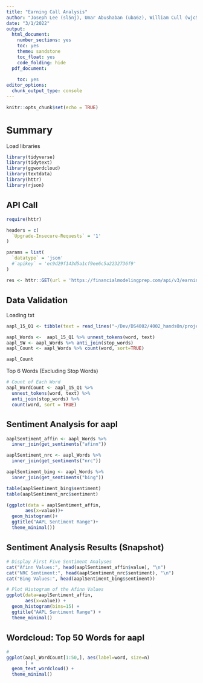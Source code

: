 ```yaml
---
title: "Earning Call Analysis"
author: "Joseph Lee (sl5nj), Umar Abushaban (uba6z), William Cull (wjc5rt)"
date: "3/1/2022"
output:
  html_document:
    number_sections: yes
    toc: yes
    theme: sandstone
    toc_float: yes
    code_folding: hide
  pdf_document:
    
    toc: yes
editor_options: 
  chunk_output_type: console
---
```


<style>
h1.title {
  font-size: 30px;
}
h1 {
  font-size: 26px;
}
h2 {
  font-size: 22px;
}
h3 { 
  font-size: 18px;
}

</style>

```r
knitr::opts_chunk$set(echo = TRUE)
```

# Summary

Load libraries 
```r
library(tidyverse)
library(tidytext)
library(ggwordcloud)
library(textdata)
library(httr)
library(rjson)
```

## API Call
```r
require(httr)

headers = c(
  `Upgrade-Insecure-Requests` = '1'
)

params = list(
  `datatype` = 'json'
  #`apikey` = 'ec9d29f143d5a1cf9ee6c5a2232736f9'
)

res <- httr::GET(url = 'https://financialmodelingprep.com/api/v3/earning_call_transcript/AAPL?quarter=1&year=2015&apikey=ec9d29f143d5a1cf9ee6c5a2232736f9', httr::add_headers(.headers=headers), query = params)
```

## Data Validation 

Loading txt
```r
aapl_15_Q1 <- tibble(text = read_lines("~/Dev/DS4002/4002_handsOn/project2/aapl_15_Q1.txt"))

aapl_Words <-  aapl_15_Q1 %>% unnest_tokens(word, text)
aapl_SW <- aapl_Words %>% anti_join(stop_words)
aapl_Count <- aapl_Words %>% count(word, sort=TRUE)

aapl_Count
```

Top 6 Words (Excluding Stop Words)
```r
# Count of Each Word
aapl_WordCount <- aapl_15_Q1 %>%
  unnest_tokens(word, text) %>%
  anti_join(stop_words) %>% 
  count(word, sort = TRUE)

```

## Sentiment Analysis for aapl
```r
aaplSentiment_affin <- aapl_Words %>%
  inner_join(get_sentiments("afinn"))

aaplSentiment_nrc <- aapl_Words %>%
  inner_join(get_sentiments("nrc"))

aaplSentiment_bing <- aapl_Words %>%
  inner_join(get_sentiments("bing"))

table(aaplSentiment_bing$sentiment)
table(aaplSentiment_nrc$sentiment)

```

```r
(ggplot(data = aaplSentiment_affin, 
       aes(x=value))+
  geom_histogram()+
  ggtitle("AAPL Sentiment Range")+
  theme_minimal())
```

## Sentiment Analysis Results (Snapshot)
```r
# Display First Five Sentiment Analyses
cat("Afinn Values:", head(aaplSentiment_affin$value), "\n")
cat("NRC Sentiment:", head(aaplSentiment_nrc$sentiment), "\n")
cat("Bing Values:", head(aaplSentiment_bing$sentiment))
```

```r
# Plot Histogram of the Afinn Values
ggplot(data=aaplSentiment_affin, 
       aes(x=value)) +
  geom_histogram(bins=15) +
  ggtitle("AAPL Sentiment Range") +
  theme_minimal()
```

## Wordcloud: Top 50 Words for aapl
```r
# 
ggplot(aapl_WordCount[1:50,], aes(label=word, size=n)
       ) +
  geom_text_wordcloud() +
  theme_minimal()
```


